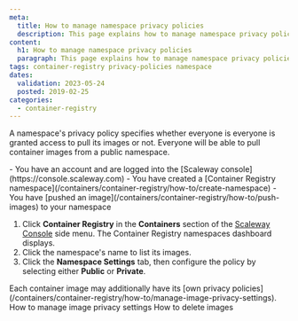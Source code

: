 ```yaml
---
meta:
  title: How to manage namespace privacy policies
  description: This page explains how to manage namespace privacy policies
content:
  h1: How to manage namespace privacy policies
  paragraph: This page explains how to manage namespace privacy policies
tags: container-registry privacy-policies namespace
dates:
  validation: 2023-05-24
  posted: 2019-02-25
categories:
  - container-registry
---
```


A namespace's privacy policy specifies whether everyone is everyone is granted access to pull its images or not. Everyone will be able to pull container images from a public namespace.

<Macro id="iam-requirements" />

<Message type="requirement">
  - You have an account and are logged into the [Scaleway console](https://console.scaleway.com) 
  - You have created a [Container Registry namespace](/containers/container-registry/how-to/create-namespace)
  - You have [pushed an image](/containers/container-registry/how-to/push-images) to your namespace 
</Message>

1. Click **Container Registry** in the **Containers** section of the [Scaleway Console](https://console.scaleway.com) side menu. The Container Registry namespaces dashboard displays.
2. Click the namespace's name to list its images.
3. Click the **Namespace Settings** tab, then configure the policy by selecting either **Public** or **Private**.

<Message type="note">
  Each container image may additionally have its [own privacy policies](/containers/container-registry/how-to/manage-image-privacy-settings).
</Message>


<Navigation title="See Also">
  <PreviousButton to="/containers/container-registry/how-to/manage-image-privacy-settings/">How to manage image privacy settings</PreviousButton>
  <NextButton to="/containers/container-registry/how-to/delete-image/">How to delete images</NextButton>
</Navigation>
